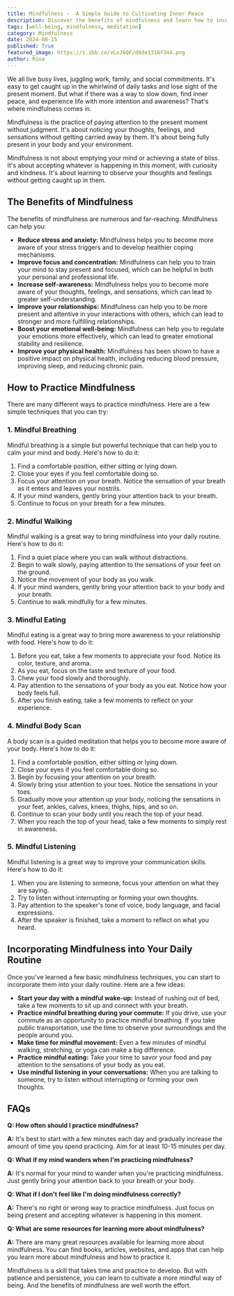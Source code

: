```yaml
---
title: Mindfulness -  A Simple Guide to Cultivating Inner Peace
description: Discover the benefits of mindfulness and learn how to incorporate simple mindfulness practices into your daily routine to reduce stress, improve focus, and enhance your overall well-being.
tags: [well-being, mindfulness, meditation]
category: Mindfulness
date: 2024-08-15
published: True
featured_image: https://i.ibb.co/vLxJ6QF/d8de1316f344.png
author: Rina
---
```



We all live busy lives, juggling work, family, and social commitments. It's easy to get caught up in the whirlwind of daily tasks and lose sight of the present moment. But what if there was a way to slow down, find inner peace, and experience life with more intention and awareness? That's where mindfulness comes in.

Mindfulness is the practice of paying attention to the present moment without judgment. It's about noticing your thoughts, feelings, and sensations without getting carried away by them. It's about being fully present in your body and your environment.

Mindfulness is not about emptying your mind or achieving a state of bliss. It's about accepting whatever is happening in this moment, with curiosity and kindness. It's about learning to observe your thoughts and feelings without getting caught up in them.

## The Benefits of Mindfulness

The benefits of mindfulness are numerous and far-reaching. Mindfulness can help you:

* **Reduce stress and anxiety:** Mindfulness helps you to become more aware of your stress triggers and to develop healthier coping mechanisms.
* **Improve focus and concentration:** Mindfulness can help you to train your mind to stay present and focused, which can be helpful in both your personal and professional life.
* **Increase self-awareness:** Mindfulness helps you to become more aware of your thoughts, feelings, and sensations, which can lead to greater self-understanding.
* **Improve your relationships:** Mindfulness can help you to be more present and attentive in your interactions with others, which can lead to stronger and more fulfilling relationships.
* **Boost your emotional well-being:** Mindfulness can help you to regulate your emotions more effectively, which can lead to greater emotional stability and resilience.
* **Improve your physical health:** Mindfulness has been shown to have a positive impact on physical health, including reducing blood pressure, improving sleep, and reducing chronic pain.

## How to Practice Mindfulness

There are many different ways to practice mindfulness. Here are a few simple techniques that you can try:

### 1. Mindful Breathing

Mindful breathing is a simple but powerful technique that can help you to calm your mind and body. Here's how to do it:

1. Find a comfortable position, either sitting or lying down.
2. Close your eyes if you feel comfortable doing so.
3. Focus your attention on your breath. Notice the sensation of your breath as it enters and leaves your nostrils.
4. If your mind wanders, gently bring your attention back to your breath.
5. Continue to focus on your breath for a few minutes.

### 2. Mindful Walking

Mindful walking is a great way to bring mindfulness into your daily routine. Here's how to do it:

1. Find a quiet place where you can walk without distractions.
2. Begin to walk slowly, paying attention to the sensations of your feet on the ground.
3. Notice the movement of your body as you walk.
4. If your mind wanders, gently bring your attention back to your body and your breath.
5. Continue to walk mindfully for a few minutes.

### 3. Mindful Eating

Mindful eating is a great way to bring more awareness to your relationship with food. Here's how to do it:

1. Before you eat, take a few moments to appreciate your food. Notice its color, texture, and aroma.
2. As you eat, focus on the taste and texture of your food.
3. Chew your food slowly and thoroughly.
4. Pay attention to the sensations of your body as you eat. Notice how your body feels full.
5. After you finish eating, take a few moments to reflect on your experience.

### 4. Mindful Body Scan

A body scan is a guided meditation that helps you to become more aware of your body. Here's how to do it:

1. Find a comfortable position, either sitting or lying down.
2. Close your eyes if you feel comfortable doing so.
3. Begin by focusing your attention on your breath.
4. Slowly bring your attention to your toes. Notice the sensations in your toes.
5. Gradually move your attention up your body, noticing the sensations in your feet, ankles, calves, knees, thighs, hips, and so on.
6. Continue to scan your body until you reach the top of your head.
7. When you reach the top of your head, take a few moments to simply rest in awareness.

### 5. Mindful Listening

Mindful listening is a great way to improve your communication skills. Here's how to do it:

1. When you are listening to someone, focus your attention on what they are saying.
2. Try to listen without interrupting or forming your own thoughts.
3. Pay attention to the speaker's tone of voice, body language, and facial expressions.
4. After the speaker is finished, take a moment to reflect on what you heard.

## Incorporating Mindfulness into Your Daily Routine

Once you've learned a few basic mindfulness techniques, you can start to incorporate them into your daily routine. Here are a few ideas:

* **Start your day with a mindful wake-up:** Instead of rushing out of bed, take a few moments to sit up and connect with your breath.
* **Practice mindful breathing during your commute:** If you drive, use your commute as an opportunity to practice mindful breathing. If you take public transportation, use the time to observe your surroundings and the people around you.
* **Make time for mindful movement:** Even a few minutes of mindful walking, stretching, or yoga can make a big difference.
* **Practice mindful eating:** Take your time to savor your food and pay attention to the sensations of your body as you eat.
* **Use mindful listening in your conversations:** When you are talking to someone, try to listen without interrupting or forming your own thoughts.

## FAQs

**Q: How often should I practice mindfulness?**

**A:** It's best to start with a few minutes each day and gradually increase the amount of time you spend practicing. Aim for at least 10-15 minutes per day.

**Q: What if my mind wanders when I'm practicing mindfulness?**

**A:** It's normal for your mind to wander when you're practicing mindfulness. Just gently bring your attention back to your breath or your body.

**Q: What if I don't feel like I'm doing mindfulness correctly?**

**A:** There's no right or wrong way to practice mindfulness. Just focus on being present and accepting whatever is happening in this moment.

**Q: What are some resources for learning more about mindfulness?**

**A:** There are many great resources available for learning more about mindfulness. You can find books, articles, websites, and apps that can help you learn more about mindfulness and how to practice it.

Mindfulness is a skill that takes time and practice to develop. But with patience and persistence, you can learn to cultivate a more mindful way of being. And the benefits of mindfulness are well worth the effort.

